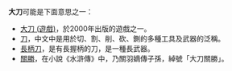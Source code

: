 '''大刀'''可能是下面意思之一：
* [[大刀_(遊戲)|大刀 (遊戲)]]，於2000年出版的遊戲之一。
* [[刀|刀]]，中文中是用於切、割、削、砍、鍘的多種工具及武器的泛稱。
* [[長柄刀|長柄刀]]，是有長握柄的刀，是一種長武器。
* [[關勝|關勝]]，在小說《水滸傳》中，乃關羽嫡傳子孫，綽號「大刀關勝」。

{{disambig|Cat=二字消歧义}}
